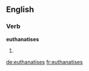 ==English==

===Verb===
'''euthanatises'''

# {{en-third-person singular of|euthanatise}}

[[de:euthanatises]]
[[fr:euthanatises]]